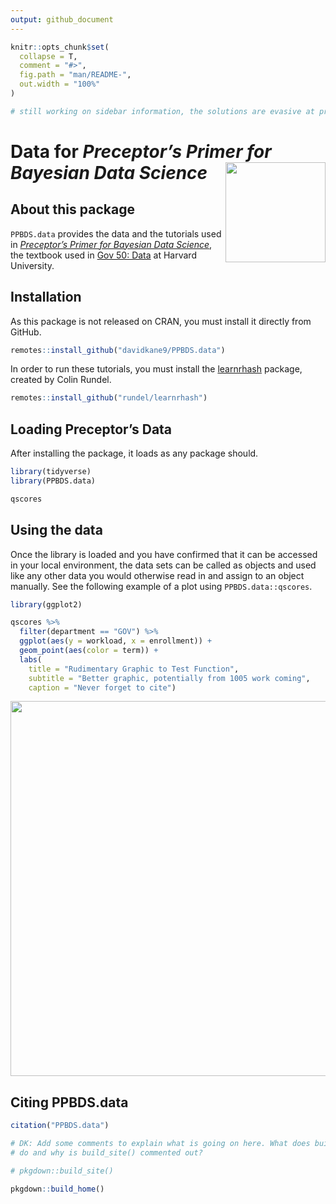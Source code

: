 ```yaml
---
output: github_document
---
```


<!-- README is generated from README.Rmd, edit ONLY this file if needed. But, after you edit it, you NEED TO KNIT IT BY HAND in order to create the new README.md, which is the thing which is actually used. -->

```r

knitr::opts_chunk$set(
  collapse = T,
  comment = "#>",
  fig.path = "man/README-",
  out.width = "100%"
)

# still working on sidebar information, the solutions are evasive at present. 

```


# Data for *Preceptor's Primer for <br/> Bayesian Data Science* <img src="man/figures/ulysses_hex_black.png" align = "right"  width="160">

## About this package

`PPBDS.data` provides the data and the tutorials used in *[Preceptor's Primer for Bayesian Data Science](https://davidkane9.github.io/PPBDS/)*, the textbook used in [Gov 50: Data](https://www.davidkane.info/files/gov_50_fall_2020.html) at Harvard University. 

<!-- unsure if badges are available for use yet here -->

## Installation

As this package is not released on CRAN, you must install it directly from GitHub.

```r
remotes::install_github("davidkane9/PPBDS.data")
```

In order to run these tutorials, you must install the [learnrhash](https://github.com/rundel/learnrhash) package, created by Colin Rundel. 

```r
remotes::install_github("rundel/learnrhash")
```

## Loading Preceptor's Data

After installing the package, it loads as any package should.

```r
library(tidyverse) 
library(PPBDS.data)

qscores
```

## Using the data

Once the library is loaded and you have confirmed that it can be accessed in your local environment, the data sets can be called as objects and used like any other data you would otherwise read in and assign to an object manually. See the following example of a plot using `PPBDS.data::qscores`. 

```r

library(ggplot2)

qscores %>%
  filter(department == "GOV") %>%
  ggplot(aes(y = workload, x = enrollment)) + 
  geom_point(aes(color = term)) + 
  labs(
    title = "Rudimentary Graphic to Test Function",
    subtitle = "Better graphic, potentially from 1005 work coming",
    caption = "Never forget to cite")
```

<!-- DK: We need some comments explaining what this is doing and how we can replace it. Specifically, why place the figure in man/ rather than inst/? -->

<img src= "man/figures/README-quick.plot-1.png" align="center" width="600">


## Citing PPBDS.data

```r
citation("PPBDS.data")
```


```r
# DK: Add some comments to explain what is going on here. What does build_home()
# do and why is build_site() commented out?

# pkgdown::build_site()

pkgdown::build_home()
```
















